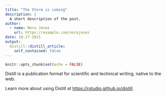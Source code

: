 ```yaml
---
title: "The Storm is coming"
description: |
  A short description of the post.
author:
  - name: Nora Jones
    url: https://example.com/norajones
date: 10-27-2021
output:
  distill::distill_article:
    self_contained: false
---
```



```r
knitr::opts_chunk$set(echo = FALSE)
```

Distill is a publication format for scientific and technical writing, native to the web.

Learn more about using Distill at <https://rstudio.github.io/distill>.


